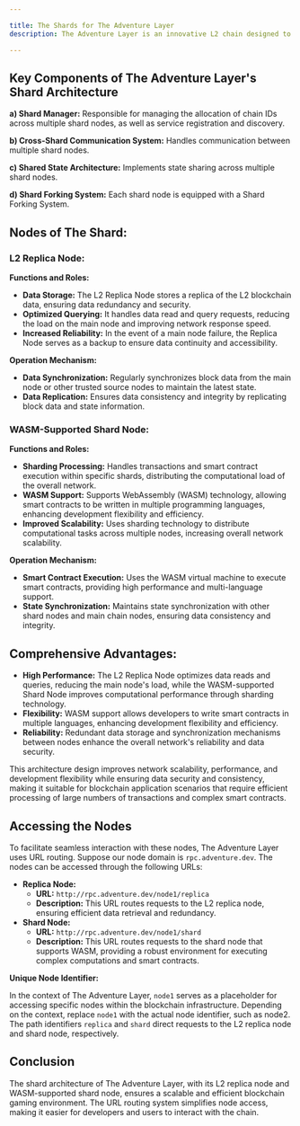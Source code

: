 ```yaml
---

title: The Shards for The Adventure Layer
description: The Adventure Layer is an innovative L2 chain designed to meet the demanding requirements of blockchain gaming. One of its key features is its sharding architecture, which enhances scalability and efficiency. Here, we introduce the shards for The Adventure Layer, detailing their components and access methods.

---
```


## Key Components of The Adventure Layer's Shard Architecture

**a) Shard Manager:** Responsible for managing the allocation of chain IDs across multiple shard nodes, as well as service registration and discovery.

**b) Cross-Shard Communication System:** Handles communication between multiple shard nodes.

**c) Shared State Architecture:** Implements state sharing across multiple shard nodes.

**d) Shard Forking System:** Each shard node is equipped with a Shard Forking System.

## Nodes of The Shard:

### L2 Replica Node:

**Functions and Roles:**

- **Data Storage:** The L2 Replica Node stores a replica of the L2 blockchain data, ensuring data redundancy and security.
- **Optimized Querying:** It handles data read and query requests, reducing the load on the main node and improving network response speed.
- **Increased Reliability:** In the event of a main node failure, the Replica Node serves as a backup to ensure data continuity and accessibility.

**Operation Mechanism:**

- **Data Synchronization:** Regularly synchronizes block data from the main node or other trusted source nodes to maintain the latest state.
- **Data Replication:** Ensures data consistency and integrity by replicating block data and state information.

### WASM-Supported Shard Node:

**Functions and Roles:**

- **Sharding Processing:** Handles transactions and smart contract execution within specific shards, distributing the computational load of the overall network.
- **WASM Support:** Supports WebAssembly (WASM) technology, allowing smart contracts to be written in multiple programming languages, enhancing development flexibility and efficiency.
- **Improved Scalability:** Uses sharding technology to distribute computational tasks across multiple nodes, increasing overall network scalability.

**Operation Mechanism:**

- **Smart Contract Execution:** Uses the WASM virtual machine to execute smart contracts, providing high performance and multi-language support.
- **State Synchronization:** Maintains state synchronization with other shard nodes and main chain nodes, ensuring data consistency and integrity.

## Comprehensive Advantages:

- **High Performance:** The L2 Replica Node optimizes data reads and queries, reducing the main node's load, while the WASM-supported Shard Node improves computational performance through sharding technology.
- **Flexibility:** WASM support allows developers to write smart contracts in multiple languages, enhancing development flexibility and efficiency.
- **Reliability:** Redundant data storage and synchronization mechanisms between nodes enhance the overall network's reliability and data security.

This architecture design improves network scalability, performance, and development flexibility while ensuring data security and consistency, making it suitable for blockchain application scenarios that require efficient processing of large numbers of transactions and complex smart contracts.

## Accessing the Nodes

To facilitate seamless interaction with these nodes, The Adventure Layer uses URL routing. Suppose our node domain is `rpc.adventure.dev`. The nodes can be accessed through the following URLs:

- **Replica Node:**
  - **URL:** `http://rpc.adventure.dev/node1/replica`
  - **Description:** This URL routes requests to the L2 replica node, ensuring efficient data retrieval and redundancy.
- **Shard Node:**
  - **URL:** `http://rpc.adventure.dev/node1/shard`
  - **Description:** This URL routes requests to the shard node that supports WASM, providing a robust environment for executing complex computations and smart contracts.

**Unique Node Identifier:**

In the context of The Adventure Layer, `node1` serves as a placeholder for accessing specific nodes within the blockchain infrastructure. Depending on the context, replace `node1` with the actual node identifier, such as node2. The path identifiers `replica` and `shard` direct requests to the L2 replica node and shard node, respectively.

## Conclusion

The shard architecture of The Adventure Layer, with its L2 replica node and WASM-supported shard node, ensures a scalable and efficient blockchain gaming environment. The URL routing system simplifies node access, making it easier for developers and users to interact with the chain.
